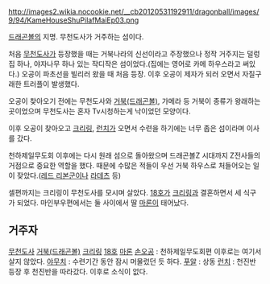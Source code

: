 http://images2.wikia.nocookie.net/__cb20120531192911/dragonball/images/9/94/KameHouseShuPilafMaiEp03.png

[[드래곤볼]]의 지명. 무천도사가 거주하는 섬이다.

처음 [[무천도사]]가 등장했을 때는 거북나라의 신선이라고 주장했으나 정작 거주지는 덜렁 집 하나, 야자나무 하나 있는 작디작은 섬이었다.(집에는 영어로 카메 하우스라고 써있다.) 오공이 파초선을 빌리러 왔을 때 처음 등장. 이후 오공이 제자가 되러 오면서 자질구래한 트러플이 발생했다.

오공이 찾아오기 전에는 무천도사와 [[거북(드래곤볼)]], 가메라 등 거북이 종류가 왕래하는 곳이었으며 무천도사는 혼자 Tv시청하는게 낙이었던 모양이다.

이후 오공이 찾아오고 [[크리링]], [[런치]]가 오면서 수련을 하기에는 너무 좁은 섬이라며 이사를 갔다.

천하제일무도회 이후에는 다시 원래 섬으로 돌아왔으며 드래곤볼Z 시대까지 Z전사들의 거점으로 중요한 역할을 했다. 때문에 수많은 적들이 우선 거북 하우스로 처들어오는 일이 잦았다.([[레드 리본군]]이나 [[라데츠]] 등)

셀편까지는 크리링이 무천도사를 모시며 살았다. [[18호]]가 [[크리링]]과 결혼하면서 세 식구가 되었다. 마인부우편에서는 둘 사이에서 딸 [[마론]]이 태어났다.

== 거주자 ==
[[무천도사]]
[[거북(드래곤볼)]]
[[크리링]]
[[18호]]
[[마론]]
[[손오공]] : 천하제일무도회편 이후로는 여기서 살지 않았다.
[[야무치]] : 수련기간 동안 잠시 머물렀던 듯 하다.
[[푸알]] : 상동
[[런치]] : 천진반 등장 후 천진반을 따라갔다. 이후로 소식이 없다.
